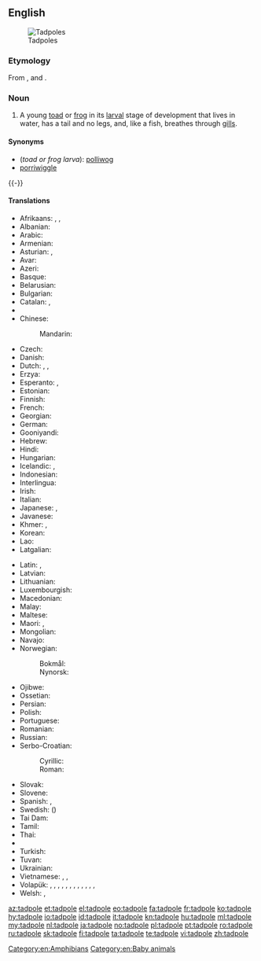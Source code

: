 ==English==
{{wikipedia}}
[[Image:Tadpoles 10 days.jpg|thumb|Tadpoles]]

===Etymology===
From {{etyl|enm|en}}, {{term|lang=enm|tad||toad}} and {{term|lang=enm|poll||head}}.

===Noun===
{{en-noun}}

# A young [[toad]] or [[frog]] in its [[larval]] stage of development that lives in water, has a tail and no legs, and, like a fish, breathes through [[gill]]s.

====Synonyms====
* (''toad or frog larva''): [[polliwog]]
* [[porriwiggle]]
{{-}}

====Translations====
{{trans-top|toad or frog larva}}
* Afrikaans: {{t|af|paddavis}}, {{t|af|paddavissie}}, {{t|af|kikvors}}
* Albanian: {{t|sq|fulterëz|f}}
* Arabic: {{t|ar|شُرْغُوف|m|tr=šurğūf|sc=Arab}}
* Armenian: {{t|hy|շերեփուկ|tr=šerep'uk|sc=Armn}}
* Asturian: {{t|ast|renacuayu|m}}, {{t|ast|rancuayu|m}}
* Avar: {{t|av|къоркъотӏинчӏ|sc=Cyrl}}
* Azeri: {{t+|az|çömçəquyruq}}
* Basque: {{t|eu|zapaburu}}
* Belarusian: {{t|be|апалонік|m|tr=apalónik|sc=Cyrl}}
* Bulgarian: {{t|bg|попова лъжичка|f|tr=popova lǎžička|sc=Cyrl}}
* Catalan: {{t|ca|capgròs|m}}, {{t|ca|cullerot|m}}
* {{trreq|ce}}
* Chinese:
*: Mandarin: {{t+|cmn|蝌蚪|tr=kēdǒu|sc=Hani}}
* Czech: {{t+|cs|pulec|m}}
* Danish: {{t|da|haletudse|c}}
* Dutch: {{t+|nl|dikkopje|m}} {{qualifier|diminutive}}, {{t+|nl|dikkop|m}}, {{t+|nl|kikkervisje}} {{qualifier|diminutive}}
* Erzya: {{t|myv|ботпря|tr=botprja|sc=Cyrl}}
* Esperanto: {{t|eo|ranido}}, {{t|eo|bufido}}
* Estonian: {{t|et|kulles}}
* Finnish: {{t+|fi|nuijapää}}
* French: {{t+|fr|têtard|m}}
* Georgian: {{t|ka|თავკომბალა|tr=t‘avkombala|sc=Geor}}
* German: {{t+|de|Kaulquappe|f}}
* Gooniyandi: {{t|gni|gilyjirrjgi}}
* Hebrew: {{t|he|רֹאשָׁן|m|tr=rošan}}
* Hindi: {{t|hi|इल्ली|tr=illī|sc=Deva}}
* Hungarian: {{t+|hu|ebihal}}
* Icelandic: {{t|is|halakarta|f}}, {{t|is|froskungi|m}}
* Indonesian: {{t+|id|berudu}}
* Interlingua: {{t|ia|larva de rana}}
* Irish: {{t|ga|torbán|m}}
* Italian: {{t+|it|girino|m}}
* Japanese: {{t+|ja|おたまじゃくし|tr=おたまじゃくし, otamajakushi}}, {{t|ja|オタマジャクシ|tr=otamajakushi|sc=Jpan}}
* Javanese: {{t|jv|kecebong}}
* Khmer: {{t|km|កូនក្អុក|tr=koonk’ok|sc=Khmr}}, {{t|km|កូនពៀក|tr=koonpiek|sc=Khmr}}
* Korean: {{t+|ko|올챙이|tr=olchaeng-i|sc=Kore}}
* Lao: {{t|lo|ຮວກ|tr=huak|sc=Laoo}}
* Latgalian: {{t|ltg|kūrcaklys|m}}
{{trans-mid}}
* Latin: {{t|la|ranunculus|m}}, {{t|la|ranula|f}}
* Latvian: {{t|lv|kurkulis|m}}
* Lithuanian: {{t|lt|buožgalvis}}
* Luxembourgish: {{t|lb|Kauzekapp|m}}
* Macedonian: {{t|mk|полноглавец|m|tr=polnoglávec}}
* Malay: {{t|ms|berudu}}
* Maltese: {{t|mt|marżepp|m}}
* Maori: {{t|mi|hua poraka}}, {{t|mi|punua poraka}}
* Mongolian: {{t|mn|шанаган хорхой|tr=šanagan horhoy|sc=Cyrl}}
* Navajo: {{t|nv|tsʼǫʼasánii}}
* Norwegian: 
*: Bokmål: {{t+|nb|rumpetroll|n}}
*: Nynorsk: {{t|nn|rumpetroll|n}}
* Ojibwe: {{t|oj|boodoonh}}
* Ossetian: {{t|os|къӕбила|sc=Cyrl}}
* Persian: {{t|fa|بچه قورباغه|tr=bačče-ye qurbâğe}}
* Polish: {{t+|pl|kijanka|f}}
* Portuguese: {{t+|pt|girino|m}}
* Romanian: {{t+|ro|mormoloc|m}}
* Russian: {{t+|ru|головастик|m|tr=golovástik}}
* Serbo-Croatian:
*: Cyrillic: {{t|sh|пуноглавац|m}}
*: Roman: {{t+|sh|punoglavac|m}}
* Slovak: {{t+|sk|žubrienka|f}}
* Slovene: {{t|sl|paglavec|m}}
* Spanish: {{t+|es|renacuajo|m}}, {{t+|es|ranacuajo|m}}
* Swedish: ({{t+|sv|grodyngel|alt=grod}}){{t+|sv|yngel|c}}
* Tai Dam: {{t|blt|ʻkhuạk|sc=Tavt}}
* Tamil: {{t+|ta|தவளைக்குஞ்சு|tr=tavaḷaikkuñcu}}
* Thai: {{t|th|ลูกกบ|tr=lôok gòp|sc=Thai}}
* {{trreq|bo}}
* Turkish: {{t+|tr|iribaş}}
* Tuvan: {{t|tyv|пага төлү|tr=paga tölü}}
* Ukrainian: {{t|uk|пу́головок|m}}
* Vietnamese: {{t+|vi|nòng nọc}}, {{t|vi|nọc nọc}}, {{t|vi|óc nóc}}
* Volapük: {{qualifier|♂♀}} {{t|vo|frogalarvat}}, {{qualifier|♂}} {{t|vo|frogahilarvat}}, {{qualifier|♀}} {{t|vo|frogajilarvat}}, {{qualifier|♂♀ offspring}} {{t|vo|frogül}}, {{qualifier|♂ offspring}} {{t|vo|hifrogül}}, {{qualifier|♀ offspring}} {{t|vo|jifrogül}}, {{qualifier|♂♀ offspring}} {{t|vo|bufodül}}, {{qualifier|♂ offspring}} {{t|vo|hibufodül}}, {{qualifier|♀ offspring}} {{t|vo|jibufodül}}, {{qualifier|♂♀ offspring}} {{t|vo|rosipül}}, {{qualifier|♂ offspring}} {{t|vo|hirosipül}}, {{qualifier|♀ offspring}} {{t|vo|jirosipül}}, {{qualifier|obsolete}} {{t|vo|smafrog}}
* Welsh: {{t|cy|grifft|m}}, {{t+|cy|penbwl|m}}
{{trans-bottom}}

[[Category:en:Amphibians]]
[[Category:en:Baby animals]]

[[az:tadpole]]
[[et:tadpole]]
[[el:tadpole]]
[[eo:tadpole]]
[[fa:tadpole]]
[[fr:tadpole]]
[[ko:tadpole]]
[[hy:tadpole]]
[[io:tadpole]]
[[id:tadpole]]
[[it:tadpole]]
[[kn:tadpole]]
[[hu:tadpole]]
[[ml:tadpole]]
[[my:tadpole]]
[[nl:tadpole]]
[[ja:tadpole]]
[[no:tadpole]]
[[pl:tadpole]]
[[pt:tadpole]]
[[ro:tadpole]]
[[ru:tadpole]]
[[sk:tadpole]]
[[fi:tadpole]]
[[ta:tadpole]]
[[te:tadpole]]
[[vi:tadpole]]
[[zh:tadpole]]
